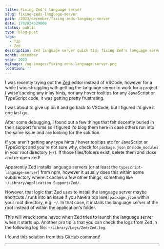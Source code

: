 ```yaml
---
title: Fixing Zed's language server
slug: fixing-zeds-language-server
path: /2023/december/fixing-zeds-language-server
date: 1702024329000
status: public
type: blog-post
tags:
  - Tip
  - Zed
description: Zed language server quick tip; fixing Zed's language server
month: december
year: 2023
ogImage: /og-images/fixing-zeds-language-server.png
location: ''
---
```



I was recently trying out the [Zed](https://zed.dev/) editor instead of VSCode,
however for a while I was struggling with getting the language server to work
for a project. I wasn't seeing any inlay hints, nor any hover tooltips for any
JavaScript or TypeScript code, it was getting pretty frustrating.

I was about to give up on it and go back to VSCode, but I figured I'd give it
one last go.

After some debugging, I found out a few things that felt decently buried in
their support forums so I figured I'd blog them here in case others run into the
same issue and are looking for the solution.

<TLDR>

If you aren't getting any type hints / hover tooltips etc for JavaScript or
TypeScript and you're not sure why, check for `package.json` or `node_modules`
in your root directory (`~/`). If those files/folders exist, delete them and
close and re-open Zed!

</TLDR>

Apparently Zed installs language servers (or at least the
`typescript-language-server`) from npm, however it usually does this within some
subdirectory where it caches a few other things, something like
`~/Library/Application Support/Zed/`.

However, that logic that Zed uses to install the language server maybe shortcuts
/ runs into an issue if you have a top level `package.json` within your root
directory, e.g. `~/`. In that case, it installs the language server at the root
instead of within the application's folder.

This will wreck some havoc when Zed tries to launch the language server when it
starts up. Another pro tip is that you can check the logs from Zed in the
following log file: `~/Library/Logs/Zed/Zed.log`.

I found this solution from
[this GitHub comment](https://github.com/zed-industries/community/issues/1756#issuecomment-1786866119)!

---


